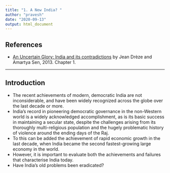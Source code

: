 ```yaml
---
title: "1. A New India? "
author: "pravesh"
date: "2020-09-13"
output: html_document
---
```


## References
- [An Uncertain Glory: India and its contradictions](http://gen.lib.rus.ec/book/index.php?md5=9C29C2843AB83648C8FD29E8EE824AF6) by Jean Drèze and Amartya Sen, 2013. Chapter 1.


---

## Introduction
- The recent achievements of modern, democratic India are not inconsiderable, and have been widely recognized across the globe over the last decade or more. 
- India’s record in pioneering democratic governance in the non-Western world is a widely acknowledged accomplishment, as is its basic success in maintaining a secular state, despite the challenges arising from its thoroughly multi-religious population and the hugely problematic history of violence around the ending days of the Raj. 
- To this can be added the achievement of rapid economic growth in the last decade, when India became the second fastest-growing large economy in the world.
- However, it is important to evaluate both the achievements and failures that characterise India today.
- Have India's old problems been eradicated?